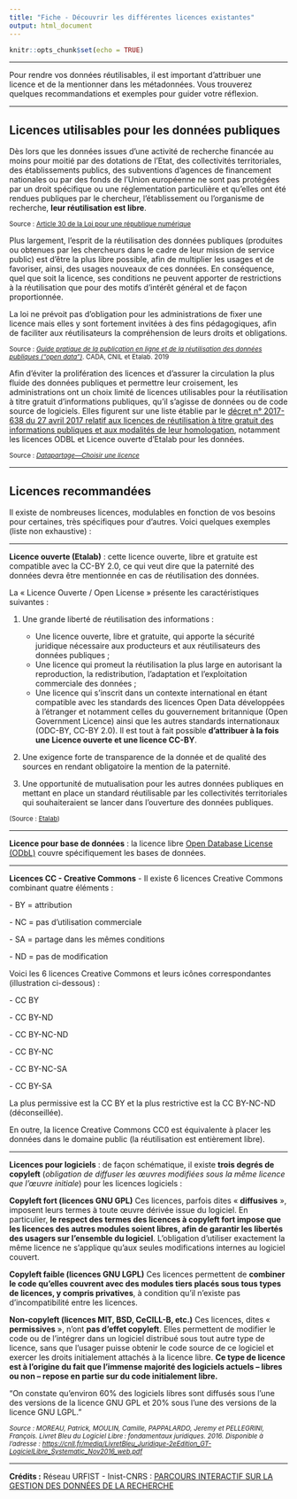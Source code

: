 ```yaml
---
title: "Fiche - Découvrir les différentes licences existantes"
output: html_document
---
```


```r
knitr::opts_chunk$set(echo = TRUE)
```

------------------------------------------------------------------------

Pour rendre vos données réutilisables, il est important d'attribuer une licence et de la mentionner dans les métadonnées. Vous trouverez quelques recommandations et exemples pour guider votre réflexion.

------------------------------------------------------------------------

## Licences utilisables pour les données publiques

Dès lors que les données issues d'une activité de recherche financée au moins pour moitié par des dotations de l'Etat, des collectivités territoriales, des établissements publics, des subventions d'agences de financement nationales ou par des fonds de l'Union européenne ne sont pas protégées par un droit spécifique ou une réglementation particulière et qu'elles ont été rendues publiques par le chercheur, l'établissement ou l'organisme de recherche, **leur réutilisation est libre**.

<small>Source : [Article 30 de la Loi pour une république numérique](https://www.legifrance.gouv.fr/jorf/article_jo/JORFARTI000033202841)</small>

Plus largement, l'esprit de la réutilisation des données publiques (produites ou obtenues par les chercheurs dans le cadre de leur mission de service public) est d'être la plus libre possible, afin de multiplier les usages et de favoriser, ainsi, des usages nouveaux de ces données. En conséquence, quel que soit la licence, ses conditions ne peuvent apporter de restrictions à la réutilisation que pour des motifs d'intérêt général et de façon proportionnée.

La loi ne prévoit pas d'obligation pour les administrations de fixer une licence mais elles y sont fortement invitées à des fins pédagogiques, afin de faciliter aux réutilisateurs la compréhension de leurs droits et obligations.

<small>Source : [*Guide pratique de la publication en ligne et de la réutilisation des données publiques ("open data")*](https://www.cada.fr/sites/default/files/guide_pratique.pdf). CADA, CNIL et Etalab. 2019</small>

Afin d'éviter la prolifération des licences et d'assurer la circulation la plus fluide des données publiques et permettre leur croisement, les administrations ont un choix limité de licences utilisables pour la réutilisation à titre gratuit d'informations publiques, qu'il s'agisse de données ou de code source de logiciels. Elles figurent sur une liste établie par le [décret n° 2017-638 du 27 avril 2017 relatif aux licences de réutilisation à titre gratuit des informations publiques et aux modalités de leur homologation](https://www.legifrance.gouv.fr/eli/decret/2017/4/27/2017-638/jo/texte), notamment les licences ODBL et Licence ouverte d'Etalab pour les données.

<small>Source : [*Datapartage---Choisir une licence*](https://datapartage.inrae.fr/Partager-Publier/Choisir-une-licence)</small>

------------------------------------------------------------------------

## Licences recommandées

Il existe de nombreuses licences, modulables en fonction de vos besoins pour certaines, très spécifiques pour d'autres. Voici quelques exemples (liste non exhaustive) :

------------------------------------------------------------------------

**Licence ouverte (Etalab)** : cette licence ouverte, libre et gratuite est compatible avec la CC-BY 2.0, ce qui veut dire que la paternité des données devra être mentionnée en cas de réutilisation des données.

La « Licence Ouverte / Open License » présente les caractéristiques suivantes :

1.  Une grande liberté de réutilisation des informations :

    -   Une licence ouverte, libre et gratuite, qui apporte la sécurité juridique nécessaire aux producteurs et aux réutilisateurs des données publiques ;
    -   Une licence qui promeut la réutilisation la plus large en autorisant la reproduction, la redistribution, l'adaptation et l'exploitation commerciale des données ;
    -   Une licence qui s'inscrit dans un contexte international en étant compatible avec les standards des licences Open Data développées à l'étranger et notamment celles du gouvernement britannique (Open Government Licence) ainsi que les autres standards internationaux (ODC-BY, CC-BY 2.0). Il est tout à fait possible **d'attribuer à la fois une Licence ouverte et une licence CC-BY**.

2.  Une exigence forte de transparence de la donnée et de qualité des sources en rendant obligatoire la mention de la paternité.

3.  Une opportunité de mutualisation pour les autres données publiques en mettant en place un standard réutilisable par les collectivités territoriales qui souhaiteraient se lancer dans l'ouverture des données publiques.

<small>(Source : [Etalab](https://www.etalab.gouv.fr/licence-ouverte-open-licence/))</small>

------------------------------------------------------------------------

**Licence pour base de données** : la licence libre [Open Database License (ODbL)](https://fr.wikipedia.org/wiki/Open_Database_License) couvre spécifiquement les bases de données.

------------------------------------------------------------------------

**Licences CC - Creative Commons** - Il existe 6 licences Creative Commons combinant quatre éléments :

\- BY = attribution

\- NC = pas d'utilisation commerciale

\- SA = partage dans les mêmes conditions

\- ND = pas de modification

Voici les 6 licences Creative Commons et leurs icônes correspondantes (illustration ci-dessous) :

\- CC BY

\- CC BY-ND

\- CC BY-NC-ND

\- CC BY-NC

\- CC BY-NC-SA

\- CC BY-SA

La plus permissive est la CC BY et la plus restrictive est la CC BY-NC-ND (déconseillée).

En outre, la licence Creative Commons CC0 est équivalente à placer les données dans le domaine public (la réutilisation est entièrement libre).

------------------------------------------------------------------------

**Licences pour logiciels** : de façon schématique, il existe **trois degrés de copyleft** (*obligation de diffuser les œuvres modifiées sous la même licence que l'œuvre initiale*) pour les licences logiciels :

**Copyleft fort (licences GNU GPL)**
Ces licences, parfois dites « **diffusives** », imposent leurs termes à toute œuvre dérivée issue du logiciel. En particulier, **le respect des termes des licences à copyleft fort impose que les licences des autres modules soient libres, afin de garantir les libertés des usagers sur l'ensemble du logiciel**. L'obligation d'utiliser exactement la même licence ne s'applique qu'aux seules modifications internes au logiciel couvert.

**Copyleft faible (licences GNU LGPL)**
Ces licences permettent de **combiner le code qu'elles couvrent avec des modules tiers placés sous tous types de licences, y compris privatives**, à condition qu'il n'existe pas d'incompatibilité entre les licences.

**Non-copyleft (licences MIT, BSD, CeCILL-B, etc.)**
Ces licences, dites « **permissives** », n'ont **pas d'effet copyleft**. Elles permettent de modifier le code ou de l'intégrer dans un logiciel distribué sous tout autre type de licence, sans que l'usager puisse obtenir le code source de ce logiciel et exercer les droits initialement attachés à la licence libre. **Ce type de licence est à l'origine du fait que l'immense majorité des logiciels actuels -- libres ou non -- repose en partie sur du code initialement libre.**

"On constate qu'environ 60% des logiciels libres sont diffusés sous l'une des versions de la licence GNU GPL et 20% sous l'une des versions de la licence GNU LGPL."

<small> *Source : MOREAU, Patrick, MOULIN, Camille, PAPPALARDO, Jeremy et PELLEGRINI, François. Livret Bleu du Logiciel Libre : fondamentaux juridiques. 2016. Disponible à l'adresse : <https://cnll.fr/media/LivretBleu_Juridique-2eEdition_GT-LogicielLibre_Systematic_Nov2016_web.pdf>*</small>

------------------------------------------------------------------------

**Crédits :** Réseau URFIST - Inist-CNRS : [PARCOURS INTERACTIF SUR LA GESTION DES DONNÉES DE LA RECHERCHE](https://doranum.fr/enjeux-benefices/parcours-interactif-sur-la-gestion-des-donnees-de-la-recherche/)
